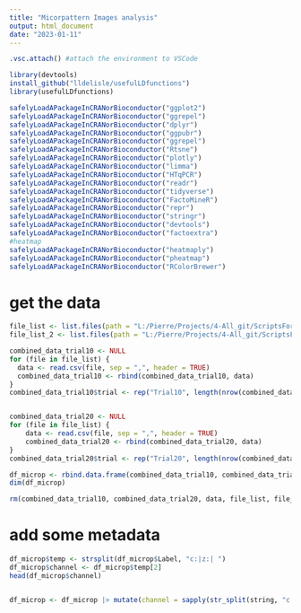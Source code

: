 ```yaml
---
title: "Micorpattern Images analysis"
output: html_document
date: "2023-01-11"
---
```

```r
.vsc.attach() #attach the environment to VSCode
```
```r
library(devtools)
install_github("lldelisle/usefulLDfunctions")
library(usefulLDfunctions)

safelyLoadAPackageInCRANorBioconductor("ggplot2")
safelyLoadAPackageInCRANorBioconductor("ggrepel")
safelyLoadAPackageInCRANorBioconductor("dplyr")
safelyLoadAPackageInCRANorBioconductor("ggpubr")
safelyLoadAPackageInCRANorBioconductor("ggrepel")
safelyLoadAPackageInCRANorBioconductor("Rtsne")
safelyLoadAPackageInCRANorBioconductor("plotly")
safelyLoadAPackageInCRANorBioconductor("limma")
safelyLoadAPackageInCRANorBioconductor("HTqPCR")
safelyLoadAPackageInCRANorBioconductor("readr")
safelyLoadAPackageInCRANorBioconductor("tidyverse")
safelyLoadAPackageInCRANorBioconductor("FactoMineR")
safelyLoadAPackageInCRANorBioconductor("repr")
safelyLoadAPackageInCRANorBioconductor("stringr")
safelyLoadAPackageInCRANorBioconductor("devtools")
safelyLoadAPackageInCRANorBioconductor("factoextra")
#heatmap
safelyLoadAPackageInCRANorBioconductor("heatmaply")
safelyLoadAPackageInCRANorBioconductor("pheatmap")
safelyLoadAPackageInCRANorBioconductor("RColorBrewer")

```

# get the data
```r
file_list <- list.files(path = "L:/Pierre/Projects/4-All_git/ScriptsForOsteilEtEl2023/4_Images_Micropattern_analysis/Data/Trial10/", pattern = "*.csv", full.names = TRUE)
file_list_2 <- list.files(path = "L:/Pierre/Projects/4-All_git/ScriptsForOsteilEtEl2023/4_Images_Micropattern_analysis/Data/Trial20/", pattern = "*.csv", full.names = TRUE)

combined_data_trial10 <- NULL
for (file in file_list) {
  data <- read.csv(file, sep = ",", header = TRUE)
  combined_data_trial10 <- rbind(combined_data_trial10, data)
}
combined_data_trial10$trial <- rep("Trial10", length(nrow(combined_data_trial10)))


combined_data_trial20 <- NULL
for (file in file_list) {
    data <- read.csv(file, sep = ",", header = TRUE)
    combined_data_trial20 <- rbind(combined_data_trial20, data)
}
combined_data_trial20$trial <- rep("Trial20", length(nrow(combined_data_trial20)))

df_microp <- rbind.data.frame(combined_data_trial10, combined_data_trial20)
dim(df_microp)

rm(combined_data_trial10, combined_data_trial20, data, file_list, file_list_2, file) # clean environment

```

# add some metadata

```r
df_microp$temp <- strsplit(df_microp$Label, "c:|z:| ")
df_microp$channel <- df_microp$temp[2]
head(df_microp$channel)


df_microp <- df_microp |> mutate(channel = sapply(str_split(string, "c:|z:| "), `[`, 2))


```